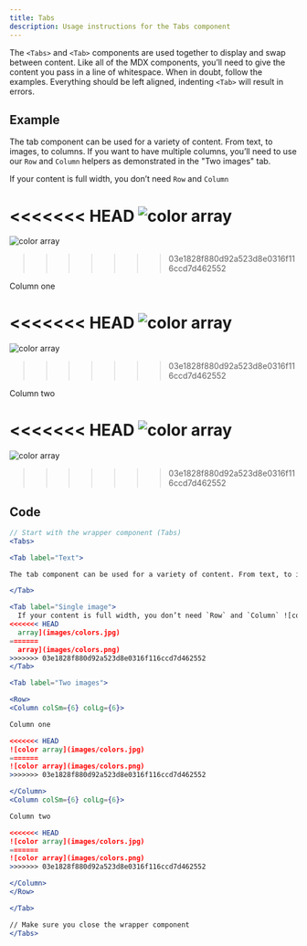 ```yaml
---
title: Tabs
description: Usage instructions for the Tabs component
---
```


<PageDescription>

The `<Tabs>` and `<Tab>` components are used together to display and swap between content. Like all of the MDX components, you’ll need to give the content you pass in a line of whitespace. When in doubt, follow the examples. Everything should be left aligned, indenting `<Tab>` will result in errors.

</PageDescription>

## Example

<Tabs>

<Tab label="Just text">

The tab component can be used for a variety of content. From text, to images, to columns. If you want to have multiple columns, you’ll need to use our `Row` and `Column` helpers as demonstrated in the "Two images" tab.

</Tab>

<Tab label="Single image">

If your content is full width, you don’t need `Row` and `Column`

<<<<<<< HEAD
![color array](images/colors.jpg)
=======
![color array](images/colors.png)
>>>>>>> 03e1828f880d92a523d8e0316f116ccd7d462552

</Tab>

<Tab label="Two images">

<Row>
<Column colSm={6} colLg={6}>

Column one

<<<<<<< HEAD
![color array](images/colors.jpg)
=======
![color array](images/colors.png)
>>>>>>> 03e1828f880d92a523d8e0316f116ccd7d462552

</Column>
<Column colSm={6} colLg={6}>

Column two

<<<<<<< HEAD
![color array](images/colors.jpg)
=======
![color array](images/colors.png)
>>>>>>> 03e1828f880d92a523d8e0316f116ccd7d462552

</Column>
</Row>

</Tab>

</Tabs>

## Code

<Title>Text</Title>

```jsx path=components/Tabs/Tabs.js src=https://github.com/carbon-design-system/gatsby-theme-carbon/tree/master/packages/gatsby-theme-carbon/src/components/Tabs
// Start with the wrapper component (Tabs)
<Tabs>

<Tab label="Text">

The tab component can be used for a variety of content. From text, to images, to columns. If you want to have multiple columns, you’ll need to use our `Row` and `Column` helpers as demonstrated in the "Two images" tab.

</Tab>
```

<Title>Single image</Title>

```jsx path=components/Tabs/Tabs.js src=https://github.com/carbon-design-system/gatsby-theme-carbon/tree/master/packages/gatsby-theme-carbon/src/components/Tabs
<Tab label="Single image">
  If your content is full width, you don’t need `Row` and `Column` ![color
<<<<<<< HEAD
  array](images/colors.jpg)
=======
  array](images/colors.png)
>>>>>>> 03e1828f880d92a523d8e0316f116ccd7d462552
</Tab>
```

<Title>Multiple images</Title>

```jsx path=components/Tabs/Tabs.js src=https://github.com/carbon-design-system/gatsby-theme-carbon/tree/master/packages/gatsby-theme-carbon/src/components/Tabs
<Tab label="Two images">

<Row>
<Column colSm={6} colLg={6}>

Column one

<<<<<<< HEAD
![color array](images/colors.jpg)
=======
![color array](images/colors.png)
>>>>>>> 03e1828f880d92a523d8e0316f116ccd7d462552

</Column>
<Column colSm={6} colLg={6}>

Column two

<<<<<<< HEAD
![color array](images/colors.jpg)
=======
![color array](images/colors.png)
>>>>>>> 03e1828f880d92a523d8e0316f116ccd7d462552

</Column>
</Row>

</Tab>

// Make sure you close the wrapper component
</Tabs>
```
